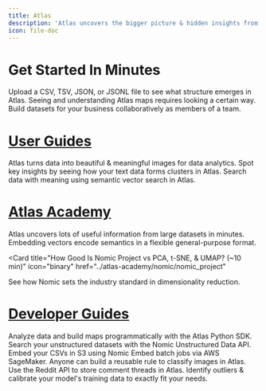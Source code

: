 ```yaml
---
title: Atlas
description: 'Atlas uncovers the bigger picture & hidden insights from your data'
icon: file-doc
---
```


# Get Started In Minutes

<CardGroup cols={3}>
  <Card
    title="Upload Data & View It In Atlas (~5 min)"
    icon="upload"
    href="../user-guides/onboarding/upload_data"
  >
  Upload a CSV, TSV, JSON, or JSONL file to see what structure emerges in Atlas.
  </Card>
  <Card
    title="How To Look At Atlas Maps (~3 min)"
    icon="eye"
    href="../user-guides/using-atlas/how_to_see"
  >
  Seeing and understanding Atlas maps requires looking a certain way.
  </Card>
  <Card
    title="Collaborate In Atlas (~10 min)"
    icon="screen-users"
    href="../manage-account/join_organization"
  >
  Build datasets for your business collaboratively as members of a team.
  </Card>
</CardGroup>

# [User Guides](../user-guides/onboarding/upload_data)

<CardGroup cols={3}>
  <Card
    title="Produce Beautiful Data Reports Using Atlas (~5 min)"
    icon="star"
    href="../user-guides/tutorials/produce_beautiful_reports"
  >
  Atlas turns data into beautiful & meaningful images for data analytics.
  </Card>
  <Card
    title="Discover Clusters & Topics In Text Data (~5 min)"
    icon="circle-nodes"
    href="../user-guides/tutorials/detect_topics_in_text"
  >
  Spot key insights by seeing how your text data forms clusters in Atlas.
  </Card>
  <Card
    title="Semantic Search Using Atlas & Nomic Embed (~3 min)"
    icon="magnifying-glass"
    href="../user-guides/tutorials/semantic_search"
  >
  Search data with meaning using semantic vector search in Atlas.
  </Card>
</CardGroup>


# [Atlas Academy](../atlas-academy/data/data)

<CardGroup cols={3}>
  <Card
    title="What Is Atlas? How Does It Handle Data? (~5 min)"
    icon="face-thinking"
    href="../atlas-academy/atlas/what_is_atlas"
  >
  Atlas uncovers lots of useful information from large datasets in minutes.
  </Card>
  <Card
    title="What Are Embeddings? What Do They Do? (~7 min)"
    icon="arrows-maximize"
    href="../atlas-academy/machine-learning/embeddings"
  >
  Embedding vectors encode semantics in a flexible general-purpose format.
  </Card>
  
  <Card
    title="How Good Is Nomic Project vs PCA, t-SNE, & UMAP? (~10 min)"
    icon="binary"
    href="../atlas-academy/nomic/nomic_project"
  >
  See how Nomic sets the industry standard in dimensionality reduction.
  </Card>
</CardGroup>

# [Developer Guides](../developer-guides/usage/atlas_python_sdk)

<CardGroup cols={3}>
  <Card
    title="Data Analytics Using The Atlas Python SDK (~7 min)"
    icon="python"
    href="../developer-guides/atlas_python_sdk"
  >
  Analyze data and build maps programmatically with the Atlas Python SDK.
  </Card>
  <Card
    title="Nomic API For Unstructured Data Search (~3 min)"
    icon="database"
    href="../developer-guides/unstructured_data_api"
  >
  Search your unstructured datasets with the Nomic Unstructured Data API.
  </Card>
  <Card
    title="Save Time & Money Using S3 & AWS SageMaker (~7 min)"
    icon="aws"
    href="../developer-guides/tutorials/s3_sagemaker"
  >
  Embed your CSVs in S3 using Nomic Embed batch jobs via AWS SageMaker.
  </Card>
  <Card
    title="Build Custom Classifiers Using Atlas (~10 min)"
    icon="landmark-magnifying-glass"
    href="../developer-guides/tutorials/build_custom_classifiers"
  >
  Anyone can build a reusable rule to classify images in Atlas.
  </Card>
  <Card
    title="Map Reddit Comments With Atlas (~10 min)"
    icon="reddit"
    href="../developer-guides/developer-cookbook/map_reddit_comments"
  >
  Use the Reddit API to store comment threads in Atlas.
  </Card>
  <Card
    title="Organize ML Training Data Using Atlas (~10 min)"
    icon="microchip-ai"
    href="../developer-guides/developer-cookbook/organize_ml_training_data"
  >
  Identify outliers & calibrate your model's training data to exactly fit your needs.
  </Card>
</CardGroup>